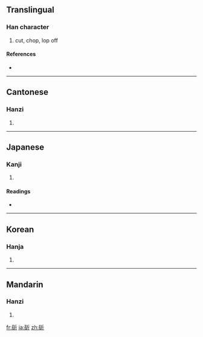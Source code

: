 ==Translingual==

===Han character===
{{Han char|rn=69|rad=斤|as=05|sn=9|four=1262<sub>1</sub>|canj=一口竹一中 (MRHML)}}

# cut, chop, lop off

====References====
* {{Han ref|kx=0479.150|dkj=13548|dj=0838.120|hdz=32024.030|uh=65AB|ud=26027|bh=AC48|bd=44104}}

----

==Cantonese==

===Hanzi===
{{yue-hanzi|jyut=|y=jeuk3}}

# {{defn|Cantonese}}

----

==Japanese==

===Kanji===
{{ja-kanji|grade=|rs=斤05}}

# {{defn|Japanese}}

====Readings====
* {{ja-readings|on=[[しゃく]] (shaku)|kun=[[きる]] (kiru)}}

----

==Korean==

===Hanja===
{{ko-hanja|hangeul=작|eumhun=|rv=jak|mr=chak|y=cak}}

# {{defn|Korean}}

----

==Mandarin==

===Hanzi===
{{cmn-hanzi|pin=[[zhuó]] ([[zhuo2]])|wg=cho<sup>2</sup>}}

# {{defn|Mandarin}}

[[fr:斫]]
[[ja:斫]]
[[zh:斫]]
